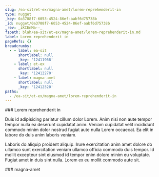 ```yaml
---
slug: /ea-sit/et-ex/magna-amet/lorem-reprehenderit-in
type: nugget
_key: 0a3708f7-6053-4524-86ef-aabf6d75738b
_id: nugget/0a3708f7-6053-4524-86ef-aabf6d75738b
_rev: _iKCEnMa--_
fspath: blah/ea-sit/et-ex/magna-amet/lorem-reprehenderit-in.md
label: Lorem reprehenderit in
pageRefs: {}
breadcrumbs:
  - - label: ea-sit
      shortlabel: null
      _key: '12411968'
    - label: et-ex
      shortlabel: null
      _key: '12412270'
    - label: magna-amet
      shortlabel: null
      _key: '12412320'
paths:
  - /ea-sit/et-ex/magna-amet/lorem-reprehenderit-in
---
```


<NuggetArea>
<Nugget slug="/ea-sit/et-ex/magna-amet/lorem-reprehenderit-in" type="nugget" _key="0a3708f7-6053-4524-86ef-aabf6d75738b" _id="nugget/0a3708f7-6053-4524-86ef-aabf6d75738b" _rev="_iKCEnMa--_" fspath="blah/ea-sit/et-ex/magna-amet/lorem-reprehenderit-in.md" label="Lorem reprehenderit in" paths="/ea-sit/et-ex/magna-amet/lorem-reprehenderit-in">
<NuggetBody>
### Lorem reprehenderit in

Duis id adipisicing pariatur cillum dolor Lorem. Anim nisi non aute tempor tempor nulla ea deserunt cupidatat anim. Veniam cupidatat velit incididunt commodo minim dolor nostrud fugiat aute nulla Lorem occaecat. Ea elit in labore do duis anim laboris veniam.

Laboris do aliquip proident aliquip. Irure exercitation anim amet dolore do ullamco sunt exercitation veniam ullamco officia commodo duis tempor. Id mollit excepteur sint eiusmod id tempor enim dolore minim eu voluptate. Fugiat amet in duis sint nulla. Lorem ex eu mollit commodo aute sit.

</NuggetBody>
<Breadcrumbs>
<Crumbs>
<Crumb _key="12411968" label="ea-sit" /><Crumb _key="12412270" label="et-ex" /><Crumb _key="12412320" label="magna-amet" />
</Crumbs>
</Breadcrumbs>
</Nugget>

<NuggetsInbound>
</NuggetsInbound>
<NuggetsOutbound>
</NuggetsOutbound>
</NuggetArea>
<PassagesInbound>
<Passage direction="inbound" type="passage" _key="12412320" _id="passage/12412320" _rev="_iKCEnMW--B" label="magna-amet" passage="magna-amet" fspath="blah/ea-sit/et-ex/magna-amet" paths="/ea-sit/et-ex/magna-amet" slug="/ea-sit/et-ex/magna-amet">
<NuggetBody>
### magna-amet

</NuggetBody>
<Breadcrumbs>
<Crumbs>
<Crumb _key="12411968" label="ea-sit" /><Crumb _key="12412270" label="et-ex" />
</Crumbs>
</Breadcrumbs>
</Passage>

</PassagesInbound>
<PassagesOutbound>
</PassagesOutbound>